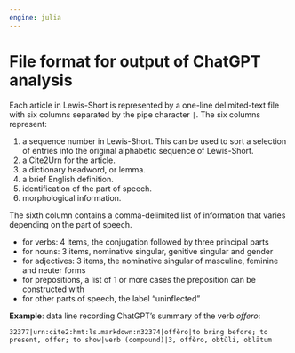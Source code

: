 ```yaml
---
engine: julia
---
```


# File format for output of ChatGPT analysis

Each article in Lewis-Short is represented by a one-line delimited-text file with six columns separated by the pipe character `|`. The six columns represent:

1. a sequence number in Lewis-Short. This can be used to sort a selection of entries into the original alphabetic sequence of Lewis-Short.
2. a Cite2Urn for the article.
3. a dictionary headword, or lemma.
4. a brief English definition.
5. identification of the part of speech.
6. morphological information.

The sixth column contains a comma-delimited list of information that varies depending on the part of speech. 

- for verbs: 4 items, the conjugation followed by three principal parts
- for nouns: 3 items, nominative singular, genitive singular and gender
- for adjectives: 3 items, the nominative singular of masculine, feminine and neuter forms 
- for prepositions, a list of 1 or more cases the preposition can be constructed with 
- for other parts of speech, the label "uninflected"


**Example**: data line recording ChatGPT's summary of the verb *offero*:


`32377|urn:cite2:hmt:ls.markdown:n32374|offĕro|to bring before; to present, offer; to show|verb (compound)|3, offĕro, obtŭli, oblātum`